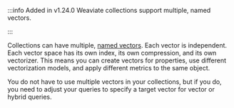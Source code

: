 :::info Added in v1.24.0
Weaviate collections support multiple, named vectors.

:::

Collections can have multiple, [named vectors](/developers/weaviate/config-refs/schema/multi-vector). Each vector is independent. Each vector space has its own index, its own compression, and its own vectorizer. This means you can create vectors for properties, use different vectorization models, and apply different metrics to the same object.

You do not have to use multiple vectors in your collections, but if you do, you need to adjust your queries to specify a target vector for vector or hybrid queries.

